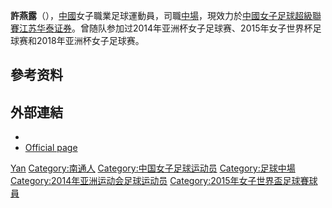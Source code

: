 {{Infobox football biography
| name           = 許燕露
| image          =
| image_size     =
| fullname       = 許燕露
| birth_date     = {{birth date and age|1991|9|16|df=y}}<ref>{{cite web|title=List of Players - China PR|url=http://www.fifadata.com/document/FWWC/2015/pdf/FWWC_2015_SquadLists.pdf|publisher=[[FIFA|FIFA]]|accessdate=12 June 2015|page=5|format=PDF|date=30 May 2015|archive-date=2016-04-10|archive-url=https://web.archive.org/web/20160410062327/http://www.fifadata.com/document/FWWC/2015/pdf/FWWC_2015_SquadLists.pdf|dead-url=no}}</ref>
| birth_place    = {{PRC}}[[江苏省|江苏省]][[南通市|南通市]]港闸区幸福乡
| height         = {{convert|158|cm|ftin|1|abbr=on}}<ref>{{cite web|title=List of Players - China PR|url=http://www.fifadata.com/document/FWWC/2015/pdf/FWWC_2015_SquadLists.pdf|publisher=[[FIFA|FIFA]]|accessdate=6 June 2015|page=5|format=PDF|date=30 May 2015|archive-date=2016-04-10|archive-url=https://web.archive.org/web/20160410062327/http://www.fifadata.com/document/FWWC/2015/pdf/FWWC_2015_SquadLists.pdf|dead-url=no}}</ref>
| position       = [[中場|中場]]
| currentclub    = [[江苏华泰证券女子足球俱乐部|江苏华泰证券]]
| clubnumber     =
| years1         = 2008–
| clubs1         = [[江苏华泰证券女子足球俱乐部|江苏华泰证券]]
| caps1          =
| goals1         =
| nationalyears1 = 2012–
| nationalteam1  = [[中國國家女子足球隊|中國國家女子足球隊]]
| nationalcaps1  = 27
| nationalgoals1 = 3
| ntupdate = 12:11, 6 June 2015 (UTC)
}}
'''許燕露'''（{{bd|1991年|9月16日|}}），[[中华人民共和国|中國]]女子職業足球運動員，司職[[中場|中場]]，現效力於[[中國女子足球超級聯賽|中國女子足球超級聯賽]][[江苏华泰证券女子足球俱乐部|江苏华泰证券]]。曾随队参加过2014年亚洲杯女子足球赛、2015年女子世界杯足球赛和2018年亚洲杯女子足球赛。

== 參考资料 ==
{{reflist}}

== 外部連結 ==
* {{soccerway|yanlu-xu/341953}}
* [https://web.archive.org/web/20140721134756/http://www.fa.org.cn/wf/jsfc/gj/2014-04-24/434858.html Official page]

{{2014年女足亚洲杯赛中国队参赛名单}}
{{2015年女足世界杯中国队参赛名单}}
{{2018年女足亚洲杯赛中国队参赛名单}}

{{Authority control}}
{{DEFAULTSORT:Xu许}}
[[Category:許姓|Yan]]
[[Category:南通人|Category:南通人]]
[[Category:中国女子足球运动员|Category:中国女子足球运动员]]
[[Category:足球中場|Category:足球中場]]
[[Category:2014年亚洲运动会足球运动员|Category:2014年亚洲运动会足球运动员]]
[[Category:2015年女子世界盃足球賽球員|Category:2015年女子世界盃足球賽球員]]